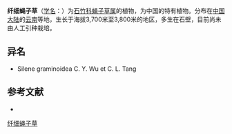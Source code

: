 {{Speciesbox
| name = 纤细蝇子草
| status = 
| status_system = 
| image =
| genus = Silene
| species = gracilenta
| authority = H. Chuang
}}

'''纤细蝇子草'''（[[学名|学名]]：{{lang|la|''Silene gracilenta''}}）为[[石竹科|石竹科]][[蝇子草属|蝇子草属]]的植物，为中国的特有植物。分布在[[中国大陆|中国大陆]]的[[云南|云南]]等地，生长于海拔3,700米至3,800米的地区，多生在石壁，目前尚未由人工引种栽培。

== 异名 ==
* Silene graminoidea C. Y. Wu et C. L. Tang

== 参考文献 ==
<div class="references-small">
* {{cite web| url =http://www.bioinfo.cn/db05/KmzwSpecies.php?action=view&id=2625| title =纤细蝇子草| work =《中国高等植物数据库全库》| publisher =中国科学院微生物研究所| author =昆明植物研究所| accessdate =2009-02-23}}{{dead link|date=2018年4月 |bot=InternetArchiveBot |fix-attempted=yes }}
</div>
{{Taxonbar|from=Q15226127}}

[[Category:蝇子草属|纤细蝇子草]]


{{植物小作品}}